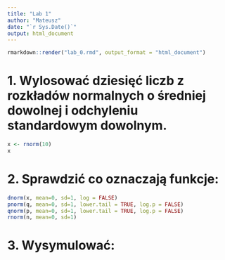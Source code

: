 ---
title: "Lab 1"
author: "Mateusz"
date: "`r Sys.Date()`"
output: html_document
---
```{R}
rmarkdown::render("lab_0.rmd", output_format = "html_document")
```

# 1. Wylosować dziesięć liczb z rozkładów normalnych o średniej dowolnej i odchyleniu standardowym dowolnym. 

```{R}
x <- rnorm(10)
x
```
# 2. Sprawdzić co oznaczają funkcje: 

```{R}
dnorm(x, mean=0, sd=1, log = FALSE) 
pnorm(q, mean=0, sd=1, lower.tail = TRUE, log.p = FALSE) 
qnorm(p, mean=0, sd=1, lower.tail = TRUE, log.p = FALSE) 
rnorm(n, mean=0, sd=1) 
```

# 3. Wysymulować: 